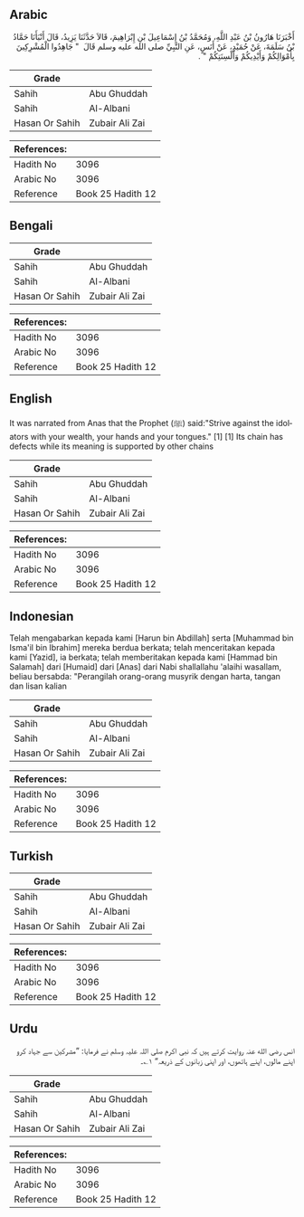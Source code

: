 ## Arabic


<div dir="rtl" lang="ar" style={{fontSize:'larger',backgroundColor:'#f8f9fa',padding:20}}>
أَخْبَرَنَا هَارُونُ بْنُ عَبْدِ اللَّهِ، وَمُحَمَّدُ بْنُ إِسْمَاعِيلَ بْنِ إِبْرَاهِيمَ، قَالاَ حَدَّثَنَا يَزِيدُ، قَالَ أَنْبَأَنَا حَمَّادُ بْنُ سَلَمَةَ، عَنْ حُمَيْدٍ، عَنْ أَنَسٍ، عَنِ النَّبِيِّ صلى الله عليه وسلم قَالَ ‏ "‏ جَاهِدُوا الْمُشْرِكِينَ بِأَمْوَالِكُمْ وَأَيْدِيكُمْ وَأَلْسِنَتِكُمْ ‏"‏ ‏.‏
</div>
<div style={{backgroundColor:'#f8f9fa',padding:20, marginBottom: 10}}><table> <thead> <tr> <th>Grade</th> <th></th> </tr> </thead> <tbody> <tr><td>Sahih</td><td>Abu Ghuddah</td></tr><tr><td>Sahih</td><td>Al-Albani</td></tr><tr><td>Hasan Or Sahih</td><td>Zubair Ali Zai</td></tr></tbody></table><table> <thead> <tr> <th>References:</th> <th></th> </tr> </thead> <tbody><tr><td>Hadith No</td><td>3096</td></tr><tr><td>Arabic No</td><td>3096</td></tr><tr><td>Reference</td><td>Book 25 Hadith 12</td></tr></tbody></table></div>

## Bengali


<div dir="ltr" lang="bn" style={{fontSize:'larger',backgroundColor:'#f8f9fa',padding:20}}>

</div>
<div style={{backgroundColor:'#f8f9fa',padding:20, marginBottom: 10}}><table> <thead> <tr> <th>Grade</th> <th></th> </tr> </thead> <tbody> <tr><td>Sahih</td><td>Abu Ghuddah</td></tr><tr><td>Sahih</td><td>Al-Albani</td></tr><tr><td>Hasan Or Sahih</td><td>Zubair Ali Zai</td></tr></tbody></table><table> <thead> <tr> <th>References:</th> <th></th> </tr> </thead> <tbody><tr><td>Hadith No</td><td>3096</td></tr><tr><td>Arabic No</td><td>3096</td></tr><tr><td>Reference</td><td>Book 25 Hadith 12</td></tr></tbody></table></div>

## English


<div dir="ltr" lang="en" style={{fontSize:'larger',backgroundColor:'#f8f9fa',padding:20}}>
It was narrated from Anas that the Prophet (ﷺ) said:"Strive against the idolators with your wealth, your hands and your tongues." [1] [1] Its chain has defects while its meaning is supported by other chains
</div>
<div style={{backgroundColor:'#f8f9fa',padding:20, marginBottom: 10}}><table> <thead> <tr> <th>Grade</th> <th></th> </tr> </thead> <tbody> <tr><td>Sahih</td><td>Abu Ghuddah</td></tr><tr><td>Sahih</td><td>Al-Albani</td></tr><tr><td>Hasan Or Sahih</td><td>Zubair Ali Zai</td></tr></tbody></table><table> <thead> <tr> <th>References:</th> <th></th> </tr> </thead> <tbody><tr><td>Hadith No</td><td>3096</td></tr><tr><td>Arabic No</td><td>3096</td></tr><tr><td>Reference</td><td>Book 25 Hadith 12</td></tr></tbody></table></div>

## Indonesian


<div dir="ltr" lang="id" style={{fontSize:'larger',backgroundColor:'#f8f9fa',padding:20}}>
Telah mengabarkan kepada kami [Harun bin Abdillah] serta [Muhammad bin Isma'il bin Ibrahim] mereka berdua berkata; telah menceritakan kepada kami [Yazid], ia berkata; telah memberitakan kepada kami [Hammad bin Salamah] dari [Humaid] dari [Anas] dari Nabi shallallahu 'alaihi wasallam, beliau bersabda: "Perangilah orang-orang musyrik dengan harta, tangan dan lisan kalian
</div>
<div style={{backgroundColor:'#f8f9fa',padding:20, marginBottom: 10}}><table> <thead> <tr> <th>Grade</th> <th></th> </tr> </thead> <tbody> <tr><td>Sahih</td><td>Abu Ghuddah</td></tr><tr><td>Sahih</td><td>Al-Albani</td></tr><tr><td>Hasan Or Sahih</td><td>Zubair Ali Zai</td></tr></tbody></table><table> <thead> <tr> <th>References:</th> <th></th> </tr> </thead> <tbody><tr><td>Hadith No</td><td>3096</td></tr><tr><td>Arabic No</td><td>3096</td></tr><tr><td>Reference</td><td>Book 25 Hadith 12</td></tr></tbody></table></div>

## Turkish


<div dir="ltr" lang="tr" style={{fontSize:'larger',backgroundColor:'#f8f9fa',padding:20}}>

</div>
<div style={{backgroundColor:'#f8f9fa',padding:20, marginBottom: 10}}><table> <thead> <tr> <th>Grade</th> <th></th> </tr> </thead> <tbody> <tr><td>Sahih</td><td>Abu Ghuddah</td></tr><tr><td>Sahih</td><td>Al-Albani</td></tr><tr><td>Hasan Or Sahih</td><td>Zubair Ali Zai</td></tr></tbody></table><table> <thead> <tr> <th>References:</th> <th></th> </tr> </thead> <tbody><tr><td>Hadith No</td><td>3096</td></tr><tr><td>Arabic No</td><td>3096</td></tr><tr><td>Reference</td><td>Book 25 Hadith 12</td></tr></tbody></table></div>

## Urdu


<div dir="rtl" lang="ur" style={{fontSize:'larger',backgroundColor:'#f8f9fa',padding:20}}>
انس رضی الله عنہ روایت کرتے ہیں کہ نبی اکرم صلی اللہ علیہ وسلم نے فرمایا: ”مشرکین سے جہاد کرو اپنے مالوں، اپنے ہاتھوں، اور اپنی زبانوں کے ذریعہ“ ۱؎۔
</div>
<div style={{backgroundColor:'#f8f9fa',padding:20, marginBottom: 10}}><table> <thead> <tr> <th>Grade</th> <th></th> </tr> </thead> <tbody> <tr><td>Sahih</td><td>Abu Ghuddah</td></tr><tr><td>Sahih</td><td>Al-Albani</td></tr><tr><td>Hasan Or Sahih</td><td>Zubair Ali Zai</td></tr></tbody></table><table> <thead> <tr> <th>References:</th> <th></th> </tr> </thead> <tbody><tr><td>Hadith No</td><td>3096</td></tr><tr><td>Arabic No</td><td>3096</td></tr><tr><td>Reference</td><td>Book 25 Hadith 12</td></tr></tbody></table></div>